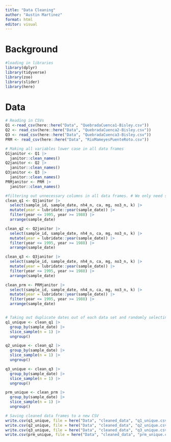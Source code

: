 ```yaml
---
title: "Data Cleaning"
author: "Austin Martinez"
format: html
editor: visual
---
```


# Background

```r
#loading in libraries
library(dplyr)
library(tidyverse)
library(zoo)
library(slider)
library(here)
```

# Data

```r
# Reading in CSVs
Q1 <-read_csv(here::here("Data", "QuebradaCuenca1-Bisley.csv"))
Q2 <- read_csv(here::here("Data", "QuebradaCuenca2-Bisley.csv"))
Q3 <- read_csv(here::here("Data", "QuebradaCuenca3-Bisley.csv"))
PRM <- read_csv(here::here("Data", "RioMameyesPuenteRoto.csv"))

# Making all variables lower case in all data frames
Q1janitor <- Q1 |>
  janitor::clean_names()
Q2janitor <- Q2 |>
  janitor::clean_names()
Q3janitor <- Q3 |>
  janitor::clean_names()
PRMjanitor <- PRM |>
  janitor::clean_names()

#filtering out unnecessary columns in all data frames. # We only need sample_id, sample_date, nh4_n, ca, mg, no3_n, and k to calculate our rolling averages
clean_q1 <- Q1janitor |>
  select(sample_id, sample_date, nh4_n, ca, mg, no3_n, k) |>
  mutate(year = lubridate::year(sample_date)) |>
  filter(year <= 1995, year >= 1988) |>
  arrange(sample_date)

clean_q2 <- Q2janitor |>
  select(sample_id, sample_date, nh4_n, ca, mg, no3_n, k) |>
  mutate(year = lubridate::year(sample_date)) |>
  filter(year <= 1995, year >= 1988) |>
  arrange(sample_date)

clean_q3 <- Q3janitor |>
  select(sample_id, sample_date, nh4_n, ca, mg, no3_n, k) |>
  mutate(year = lubridate::year(sample_date)) |>
  filter(year <= 1995, year >= 1988) |>
  arrange(sample_date)

clean_prm <- PRMjanitor |>
  select(sample_id, sample_date, nh4_n, ca, mg, no3_n, k) |>
  mutate(year = lubridate::year(sample_date)) |>
  filter(year <= 1995, year >= 1988) |>
  arrange(sample_date)


# Taking out duplicate dates out of each data set and randomly selecting 1 to keep
q1_unique <- clean_q1 |>
  group_by(sample_date) |>
  slice_sample(n = 1) |>
  ungroup()

q2_unique <- clean_q2 |>
  group_by(sample_date) |>
  slice_sample(n = 1) |>
  ungroup()

q3_unique <- clean_q3 |>
  group_by(sample_date) |>
  slice_sample(n = 1) |>
  ungroup()

prm_unique <- clean_prm |>
  group_by(sample_date) |>
  slice_sample(n = 1) |>
  ungroup()
```

```r
# Saving cleaned data frames to a new CSV
write.csv(q1_unique, file = here("Data", "cleaned_data", "q1_unique.csv"), row.names = FALSE)
write.csv(q2_unique, file = here("Data", "cleaned_data", "q2_unique.csv"), row.names = FALSE)
write.csv(q3_unique, file = here("Data", "cleaned_data", "q3_unique.csv"), row.names = FALSE)
write.csv(prm_unique, file = here("Data", "cleaned_data", "prm_unique.csv"), row.names = FALSE)
```
